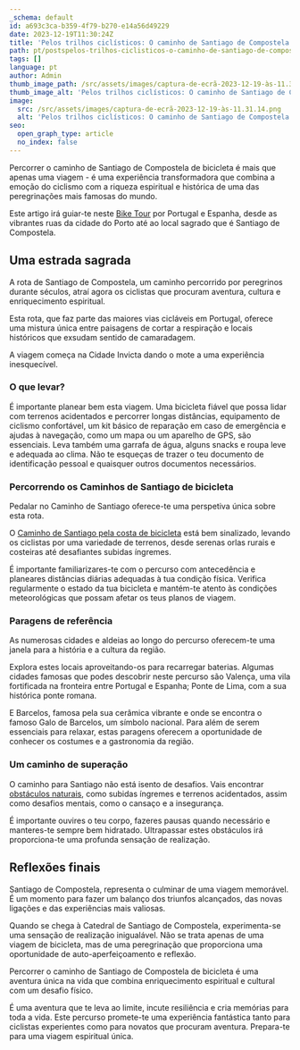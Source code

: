 ```yaml
---
_schema: default
id: a693c3ca-b359-4f79-b270-e14a56d49229
date: 2023-12-19T11:30:24Z
title: 'Pelos trilhos ciclísticos: O caminho de Santiago de Compostela'
path: pt/postspelos-trilhos-ciclisticos-o-caminho-de-santiago-de-compostela
tags: []
language: pt
author: Admin
thumb_image_path: /src/assets/images/captura-de-ecrã-2023-12-19-às-11.31.14.png
thumb_image_alt: 'Pelos trilhos ciclísticos: O caminho de Santiago de Compostela'
image:
  src: /src/assets/images/captura-de-ecrã-2023-12-19-às-11.31.14.png
  alt: 'Pelos trilhos ciclísticos: O caminho de Santiago de Compostela'
seo:
  open_graph_type: article
  no_index: false
---
```

Percorrer o caminho de Santiago de Compostela de bicicleta é mais que apenas uma
viagem - é uma experiência transformadora que combina a emoção do ciclismo com a
riqueza espiritual e histórica de uma das peregrinações mais famosas do mundo.

Este artigo irá guiar-te neste [Bike Tour](https://topbiketoursportugal.com/) por Portugal e Espanha, desde as vibrantes ruas da cidade do Porto até ao local sagrado que é Santiago de Compostela.

## Uma estrada sagrada

A rota de Santiago de Compostela, um caminho percorrido por peregrinos durante
séculos, atraí agora os ciclistas que procuram aventura, cultura e
enriquecimento espiritual.

Esta rota, que faz parte das maiores vias cicláveis em Portugal, oferece uma
mistura única entre paisagens de cortar a respiração e locais históricos que
exsudam sentido de camaradagem.

A viagem começa na Cidade Invicta dando o mote a uma experiência inesquecível.

### O que levar?

É importante planear bem esta viagem. Uma bicicleta fiável que possa lidar com
terrenos acidentados e percorrer longas distâncias, equipamento de ciclismo
confortável, um kit básico de reparação em caso de emergência e ajudas à
navegação, como um mapa ou um aparelho de GPS, são essenciais. Leva também uma
garrafa de água, alguns snacks e roupa leve e adequada ao clima. Não te esqueças
de trazer o teu documento de identificação pessoal e quaisquer outros documentos
necessários.

### Percorrendo os Caminhos de Santiago de bicicleta

Pedalar no Caminho de Santiago oferece-te uma perspetiva única sobre esta rota.

O [Caminho de Santiago pela costa de bicicleta](https://topbiketoursportugal.com/santiago-compostela-pela-costa/) está bem sinalizado, levando os ciclistas por uma variedade de terrenos, desde serenas orlas rurais e costeiras até desafiantes subidas íngremes.

É importante familiarizares-te com o percurso com antecedência e planeares
distâncias diárias adequadas à tua condição física. Verifica regularmente o
estado da tua bicicleta e mantém-te atento às condições meteorológicas que
possam afetar os teus planos de viagem.

### Paragens de referência

As numerosas cidades e aldeias ao longo do percurso oferecem-te uma janela para
a história e a cultura da região.

Explora estes locais aproveitando-os para recarregar baterias. Algumas cidades
famosas que podes descobrir neste percurso são Valença, uma vila fortificada na
fronteira entre Portugal e Espanha; Ponte de Lima, com a sua histórica ponte
romana.

E Barcelos, famosa pela sua cerâmica vibrante e onde se encontra o famoso Galo
de Barcelos, um símbolo nacional. Para além de serem essenciais para relaxar,
estas paragens oferecem a oportunidade de conhecer os costumes e a gastronomia
da região.

### Um caminho de superação

O caminho para Santiago não está isento de desafios. Vais encontrar [obstáculos naturais](https://topbiketoursportugal.com/pt/blog/climate-and-geography-in-portugal-for-cycling/), como subidas íngremes e terrenos acidentados, assim como desafios mentais, como o cansaço e a insegurança.

É importante ouvires o teu corpo, fazeres pausas quando necessário e manteres-te
sempre bem hidratado. Ultrapassar estes obstáculos irá proporciona-te uma
profunda sensação de realização.

## Reflexões finais

Santiago de Compostela, representa o culminar de uma viagem memorável. É um
momento para fazer um balanço dos triunfos alcançados, das novas ligações e das
experiências mais valiosas.

Quando se chega à Catedral de Santiago de Compostela, experimenta-se uma
sensação de realização inigualável. Não se trata apenas de uma viagem de
bicicleta, mas de uma peregrinação que proporciona uma oportunidade de
auto-aperfeiçoamento e reflexão.

Percorrer o caminho de Santiago de Compostela de bicicleta é uma aventura única
na vida que combina enriquecimento espiritual e cultural com um desafio físico.

É uma aventura que te leva ao limite, incute resiliência e cria memórias para
toda a vida. Este percurso promete-te uma experiência fantástica tanto para
ciclistas experientes como para novatos que procuram aventura. Prepara-te para
uma viagem espiritual única.